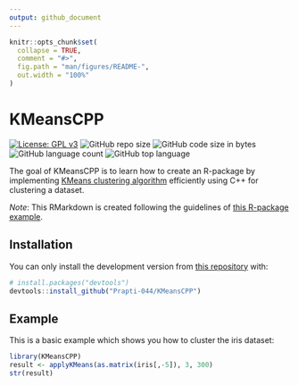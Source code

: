 ```yaml
---
output: github_document
---
```


<!-- README.md is generated from README.Rmd. Please edit that file -->

```r
knitr::opts_chunk$set(
  collapse = TRUE,
  comment = "#>",
  fig.path = "man/figures/README-",
  out.width = "100%"
)
```

# KMeansCPP

<!-- badges: start -->
[![License: GPL v3](https://img.shields.io/badge/License-GPLv3-blue.svg)](https://www.gnu.org/licenses/gpl-3.0) ![GitHub repo size](https://img.shields.io/github/repo-size/Prapti-044/KmeansCPP) ![GitHub code size in bytes](https://img.shields.io/github/languages/code-size/Prapti-044/KmeansCPP) ![GitHub language count](https://img.shields.io/github/languages/count/Prapti-044/KmeansCPP) ![GitHub top language](https://img.shields.io/github/languages/top/Prapti-044/KmeansCPP)
<!-- badges: end -->

The goal of KMeansCPP is to learn how to create an R-package by implementing [KMeans clustering algorithm](https://en.wikipedia.org/wiki/K-means_clustering) efficiently using C++ for clustering a dataset.

_Note_: This RMarkdown is created following the guidelines of [this R-package example](https://github.com/mvuorre/exampleRPackage).

## Installation

You can only install the development version from [this repository](https://github.com/Prapti-044/KMeansCPP) with:

``` r
# install.packages("devtools")
devtools::install_github("Prapti-044/KMeansCPP")
```
## Example

This is a basic example which shows you how to cluster the iris dataset:

```r
library(KMeansCPP)
result <- applyKMeans(as.matrix(iris[,-5]), 3, 300)
str(result)
```

